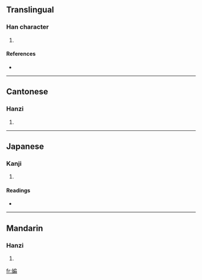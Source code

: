 ==Translingual==

===Han character===
{{Han char|rn=38|rad=女|as=09|sn=12|four=4242<sub>7</sub>|canj=女竹尸月 (VHSB)}}

# {{defn|Han|sort=女09}}

====References====
* {{Han ref|kx=0267.250|dkj=06530|dj=0534.230|hdz=21069.080|uh=5AA5|ud=23205|bh=D8BE|bd=55486}}

----

==Cantonese==

===Hanzi===
{{yue-hanzi|jyut=|y=pin1}}

# {{defn|Cantonese}}

----

==Japanese==

===Kanji===
{{ja-kanji|grade=|rs=女09}}

# {{defn|Japanese}}

====Readings====
* {{ja-readings|on=[[へん]] (hen)|kun=}}

----

==Mandarin==

===Hanzi===
{{cmn-hanzi|pin=[[piān]] ([[pian1]])|wg=p'ien<sup>1</sup>}}

# {{defn|Mandarin}}

[[fr:媥]]